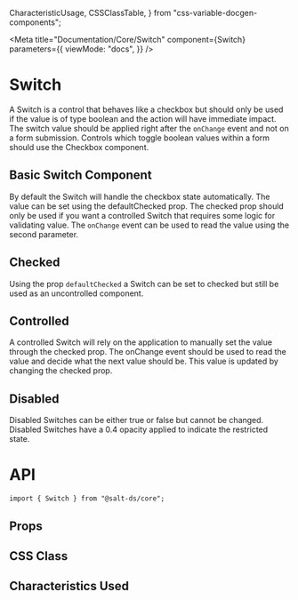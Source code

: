   CharacteristicUsage,
  CSSClassTable,
} from "css-variable-docgen-components";

<Meta
  title="Documentation/Core/Switch"
  component={Switch}
  parameters={{
    viewMode: "docs",
  }}
/>

# Switch

A Switch is a control that behaves like a checkbox but should only be used if the value is of type boolean and the action will have immediate impact. The switch value should be applied right after the `onChange` event and not on a form submission. Controls which toggle boolean values within a form should use the Checkbox component.

## Basic Switch Component

By default the Switch will handle the checkbox state automatically. The value can be set using the defaultChecked prop. The checked prop should only be used if you want a controlled Switch that requires some logic for validating value. The `onChange` event can be used to read the value using the second parameter.

<Canvas>
  <Story id="core-switch--default" />
</Canvas>

## Checked

Using the prop `defaultChecked` a Switch can be set to checked but still be used as an uncontrolled component.

<Canvas>
  <Story id="core-switch--checked" />
</Canvas>

## Controlled

A controlled Switch will rely on the application to manually set the value through the checked prop. The onChange event should be used to read the value and decide what the next value should be. This value is updated by changing the checked prop.

<Canvas>
  <Story id="core-switch--controlled" />
</Canvas>

## Disabled

Disabled Switches can be either true or false but cannot be changed. Disabled Switches have a 0.4 opacity applied to indicate the restricted state.

<Canvas>
  <Story id="core-switch--disabled" />
</Canvas>

# API

```
import { Switch } from "@salt-ds/core";
```

## Props

<ArgsTable of={Switch} />

## CSS Class

<CSSClassTable of={Switch} />

## Characteristics Used

<CharacteristicUsage of={Switch} />

<HelpAndSupport />
